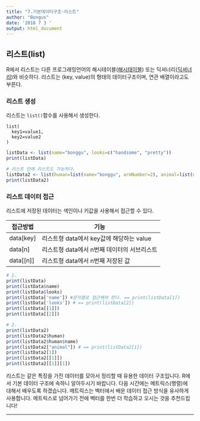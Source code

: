 ```yaml
---
title: "7.기본데이터구조-리스트"
author: "Bongus"
date: '2018 7 3 '
output: html_document
---
```


## 리스트(list)
R에서 리스트는 다른 프로그래밍언어의 해시테이블([해시태이블](https://ko.wikipedia.org/wiki/%ED%95%B4%EC%8B%9C_%ED%85%8C%EC%9D%B4%EB%B8%94)) 또는 딕셔너리([딕셔너리](https://ko.wikipedia.org/wiki/%EB%8D%B0%EC%9D%B4%ED%84%B0_%EC%82%AC%EC%A0%84))와 비슷하다. 리스트는 (key, value)의 형태의 데이터구조이며, 연관 배열이라고도 부른다.

### 리스트 생성
리스트는 `list()`함수를 사용해서 생성한다. 
```
list(
  key1=value1,
  key2=value2
)
```
```R
listData <- list(name="bonggu", looks=c("handsome", "pretty"))
print(listData)

# 리스트 안에 리스트도 가능하다. 
listData2 <- list(human=list(name="bonggu", armNumber=2), animal=list(name="bonggu",armNumber=4))
print(listData2)
```

### 리스트 데이터 접근
리스트에 저장된 데이터는 색인이나 키값을 사용해서 접근할 수 있다.

접근방법 | 기능
-----|---------
data[key] | 리스트형 data에서 key값에 해당하는 value
data[n] | 리스트형 data에서 n번째 데이터의 서브리스트
data[[n]] | 리스트형 data에서 n번째 저장된 값

```R
# 1.
print(listData)
print(listData$name)
print(listData$looks)
print(listData['name']) #문자열로 접근해야 한다. == print(listData[1])
print(listData['looks']) # == print(listData[2])
print(listData[[1]])
print(listData[[2]])

# 2.
print(listData2)
print(listData2$human)
print(listData2$human$name)
print(listData2["animal"]) # == print(listData2[1])
print(listData2[1])
print(listData2[[1]])
print(listData2[[1]][1])
```
  
  
리스트는 같은 특징을 가진 데이터를 모아서 정리할 때 유용한 데이터 구조입니다. R에서 기본 데이터 구조에 속하니 알아두시기 바랍니다. 다음 시간에는 메트릭스(행렬)에 대해서 배우도록 하겠습니다. 메트릭스는 벡터에서 배운 데이터 접근 방식을 유사하게 사용합니다. 메트릭스로 넘어가기 전에 벡터를 한번 더 학습하고 오시는 것을 추천드립니다!
  
  
  
---